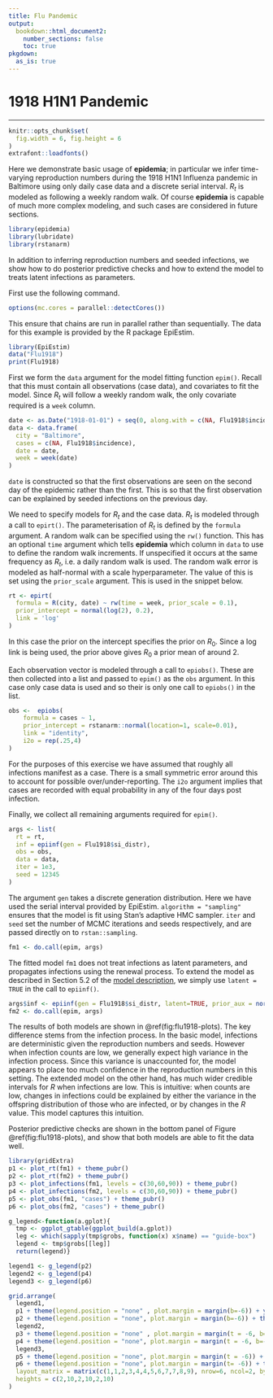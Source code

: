 ```yaml
---
title: Flu Pandemic
output:
  bookdown::html_document2:
    number_sections: false
    toc: true
pkgdown:
  as_is: true
---
```


<style>
.contents .page-header {
    display: none;
  } 
</style>

<div class = "article_container">


# 1918 H1N1 Pandemic 
<hr>

```r
knitr::opts_chunk$set(
  fig.width = 6, fig.height = 6
)
extrafont::loadfonts()
```

Here we demonstrate basic usage of **epidemia**; in particular we infer time-varying
reproduction numbers during the 1918 H1N1 Influenza pandemic in Baltimore using 
only daily case data and a discrete serial interval. $R_t$ is modeled as 
following a weekly random walk. Of course **epidemia** is capable of much more 
complex modeling, and such cases are considered in future sections.

```r
library(epidemia)
library(lubridate)
library(rstanarm)
```

In addition to inferring reproduction numbers and seeded infections, we show 
how to do posterior predictive checks and how to extend the  model to treats latent infections as 
parameters.

First use the following command.
```r
options(mc.cores = parallel::detectCores())
```
This ensure that chains are run in parallel rather than sequentially. The data 
for this example is provided by the R package EpiEstim.

```r
library(EpiEstim)
data("Flu1918")
print(Flu1918)
```

First we form the `data` argument for the model fitting function 
`epim()`. Recall that this must contain all observations (case data), and 
covariates to fit the model. Since $R_t$ will follow a weekly random walk, the 
only covariate required is a `week` column. 
```r
date <- as.Date("1918-01-01") + seq(0, along.with = c(NA, Flu1918$incidence))
data <- data.frame(
  city = "Baltimore",
  cases = c(NA, Flu1918$incidence),
  date = date,
  week = week(date)
)
```
`date` is constructed so that the first observations are seen on the second 
day of the epidemic rather than the first. This is so that the first observation 
can be explained by seeded infections on the previous day.

We need to specify models for $R_t$ and the case data. $R_t$ is modeled through 
a call to `epirt()`. The parameterisation of $R_t$ is defined by the 
`formula` argument. A random walk can be specified using the `rw()` 
function. This has an optional `time` argument which tells **epidemia** which 
column in `data` to use to define the random walk increments. If unspecified it 
occurs at the same frequency as $R_t$, i.e. a daily random walk is used. The random 
walk error is modeled as half-normal with a scale hyperparameter. The value of 
this is set using the `prior_scale` argument. This is used in the snippet 
below.
```r
rt <- epirt(
  formula = R(city, date) ~ rw(time = week, prior_scale = 0.1),
  prior_intercept = normal(log(2), 0.2),
  link = 'log'
)
```
In this case the prior on the intercept specifies the prior on $R_0$. Since a 
log link is being used, the prior above gives $R_0$ a prior mean of around 2. 

Each observation vector is modeled through a call to `epiobs()`. These are 
then collected into a list and passed to `epim()` as the `obs` 
argument. In this case only case data is used and so their is only one call 
to `epiobs()` in the list.
```r
obs <-  epiobs(
    formula = cases ~ 1,
    prior_intercept = rstanarm::normal(location=1, scale=0.01),
    link = "identity",
    i2o = rep(.25,4)
)
```
For the purposes of this exercise we have assumed that roughly all infections 
manifest as a case. There is a small symmetric error around this to account for 
possible over\/under-reporting. The `i2o` argument implies that cases are 
recorded with equal probability in any of the four days post infection. 

Finally, we collect all remaining arguments required for `epim()`.
```r
args <- list(
  rt = rt,
  inf = epiinf(gen = Flu1918$si_distr),
  obs = obs,
  data = data,
  iter = 1e3,
  seed = 12345
)
```

The argument `gen` takes a discrete generation distribution. Here we have 
used the serial interval provided by EpiEstim. `algorithm = "sampling"` 
ensures that the model is fit using Stan's adaptive HMC sampler. `iter` and 
`seed` set the number of MCMC iterations and seeds respectively, and are passed
directly on to `rstan::sampling`. 

```r
fm1 <- do.call(epim, args)
```

The fitted model `fm1` does not treat infections as latent parameters, and 
propagates infections using the renewal process. To extend 
the model as described in Section 5.2 of the 
[model description](model-description.html), we simply use `latent = TRUE` in 
the call to `epiinf()`.
```r
args$inf <- epiinf(gen = Flu1918$si_distr, latent=TRUE, prior_aux = normal(10,2))
fm2 <- do.call(epim, args)
```

The results of both models are shown in \@ref(fig:flu1918-plots). The key difference 
stems from the infection process. In the basic model, infections are deterministic 
given the reproduction numbers and seeds. However when infection counts are low, we 
generally expect high variance in the infection process. Since this 
variance is  unaccounted for, the model appears to place too much confidence in 
the reproduction numbers in this setting. The extended model on the other hand, 
has much wider credible intervals for $R$ when infections are low. This is intuitive:
 when counts are low, changes in infections could be explained by either the 
 variance in the offspring distribution of those who are infected, or by changes 
 in the $R$ value. This model captures this intuition.
 
Posterior predictive checks are shown in the bottom panel of Figure \@ref(fig:flu1918-plots), 
and show that both models are able to fit the data well.

```r
library(gridExtra)
p1 <- plot_rt(fm1) + theme_pubr()
p2 <- plot_rt(fm2) + theme_pubr()
p3 <- plot_infections(fm1, levels = c(30,60,90)) + theme_pubr()
p4 <- plot_infections(fm2, levels = c(30,60,90)) + theme_pubr() 
p5 <- plot_obs(fm1, "cases") + theme_pubr()
p6 <- plot_obs(fm2, "cases") + theme_pubr()

g_legend<-function(a.gplot){
  tmp <- ggplot_gtable(ggplot_build(a.gplot))
  leg <- which(sapply(tmp$grobs, function(x) x$name) == "guide-box")
  legend <- tmp$grobs[[leg]]
  return(legend)}

legend1 <- g_legend(p2)
legend2 <- g_legend(p4)
legend3 <- g_legend(p6)

grid.arrange(
  legend1,
  p1 + theme(legend.position = "none" , plot.margin = margin(b=-6)) + ylim(0, 2.5),
  p2 + theme(legend.position = "none", plot.margin = margin(b=-6)) + theme(axis.title.y = element_blank(), axis.text.y = element_blank(), axis.ticks.y = element_blank()) + ylim(0,2.5),
  legend2,
  p3 + theme(legend.position = "none" , plot.margin = margin(t = -6, b=-6)) + ylim(0, 470),
  p4 + theme(legend.position = "none", plot.margin = margin(t = -6, b=-6)) + theme(axis.title.y = element_blank(), axis.text.y = element_blank(), axis.ticks.y = element_blank()) + ylim(0, 470),
  legend3,
  p5 + theme(legend.position = "none", plot.margin = margin(t = -6)) + ylim(0, 600),
  p6 + theme(legend.position = "none", plot.margin = margin(t= -6)) + theme(axis.title.y = element_blank(), axis.text.y = element_blank(), axis.ticks.y = element_blank()) + ylim(0, 600),
  layout_matrix = matrix(c(1,1,2,3,4,4,5,6,7,7,8,9), nrow=6, ncol=2, byrow=T),
  heights = c(2,10,2,10,2,10)
)
```

</div>
